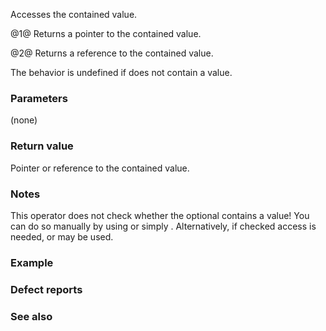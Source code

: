 {{cpp/utility/optional/title|operator-&gt;|operator*}}
{{cpp/utility/optional/navbar}}
{{dcl begin}}
{{dcl|since=c++17|num=1|1=
constexpr const T* operator-&gt;() const noexcept;
}}
{{dcl|since=c++17|num=1|1=
constexpr T* operator-&gt;() noexcept;
}}
{{dcl|since=c++17|num=2|1=
constexpr const T&amp; operator*() const&amp; noexcept;
}}
{{dcl|since=c++17|num=2|1=
constexpr T&amp; operator*() &amp; noexcept;
}}
{{dcl|since=c++17|num=2|1=
constexpr const T&amp;&amp; operator*() const&amp;&amp; noexcept;
}}
{{dcl|since=c++17|num=2|1=
constexpr T&amp;&amp; operator*() &amp;&amp; noexcept;
}}
{{dcl end}}

Accesses the contained value.

@1@ Returns a pointer to the contained value.

@2@ Returns a reference to the contained value.

The behavior is undefined if {{c|*this}} does not contain a value.

===Parameters===
(none)

===Return value===
Pointer or reference to the contained value.

===Notes===
This operator does not check whether the optional contains a value! You can do so manually by using {{lc|has_value()}} or simply {{lc|operator bool()}}. Alternatively, if checked access is needed, {{lc|value()}} or {{lc|value_or()}} may be used.

===Example===
{{example
|code=
#include &lt;iomanip&gt;
#include &lt;iostream&gt;
#include &lt;optional&gt;
#include &lt;string&gt;

int main()
{
    using namespace std::string_literals;
 
    std::optional&lt;int&gt; opt1 = 1;
    std::cout &lt;&lt; "opt1: " &lt;&lt; *opt1 &lt;&lt; '\n';
    
    *opt1 = 2;
    std::cout &lt;&lt; "opt1: " &lt;&lt; *opt1 &lt;&lt; '\n';
 
    std::optional&lt;std::string&gt; opt2 = "abc"s;
    std::cout &lt;&lt; "opt2: " &lt;&lt; std::quoted(*opt2) &lt;&lt; ", size: " &lt;&lt; opt2-&gt;size() &lt;&lt; '\n';
    
    // You can "take" the contained value by calling operator* on an rvalue to optional
    
    auto taken = *std::move(opt2);
    std::cout &lt;&lt; "taken: " &lt;&lt; std::quoted(taken) &lt;&lt; "\n"
                 "opt2: " &lt;&lt; std::quoted(*opt2) &lt;&lt; ", size: " &lt;&lt; opt2-&gt;size()  &lt;&lt; '\n';
}
|output=
opt1: 1
opt1: 2
opt2: "abc", size: 3
taken: "abc"
opt2: "", size: 0
}}

===Defect reports===
{{dr list begin}}
{{dr list item|wg=lwg|dr=2762|std=C++17|before={{tt|operator-&gt;}} and {{tt|operator*}} might be potentially-throwing|after=made noexcept}}
{{dr list end}}

===See also===
{{dsc begin}}
{{dsc inc|cpp/utility/optional/dsc value}}
{{dsc inc|cpp/utility/optional/dsc value_or}}
{{dsc end}}

{{langlinks|de|es|ja|ru|zh}}